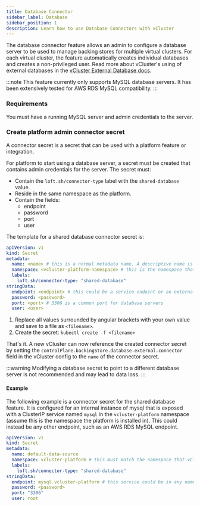 ```yaml
---
title: Database Connector
sidebar_label: Database
sidebar_position: 1
description: Learn how to use Database Connectors with vCluster
---
```


The database connector feature allows an admin to configure a database server to be used to manage backing stores for multiple virtual clusters. For each virtual cluster, the feature automatically creates individual databases and
creates a non-privileged user. Read more about vCluster's using of external
databases in the [vCluster External Database docs](/docs/vcluster/configure/vcluster-yaml/control-plane/components/backing-store/database/external).


:::note
This feature currently only supports MySQL database servers. It has been extensively tested for AWS RDS MySQL compatibility.
:::


### Requirements

You must have a running MySQL server and admin credentials to the server.

### Create platform admin connector secret

A connector secret is a secret that can be used with a platform feature or integration.

For platform to start using a database server, a secret must be created that contains admin credentials for the server. The secret must:
* Contain the `loft.sh/connector-type` label with the `shared-database` value.
* Reside in the same namespace as the platform.
* Contain the fields:
    * endpoint
    * password
    * port
    * user

The template for a shared database connector secret is:
```yaml title="Shared database secret template"
apiVersion: v1
kind: Secret
metadata:
  name: <name> # this is a normal metadata name. A descriptive name is recommended. This will be used in a tenet vCluster's config to reference the connector secret
  namespace: <vcluster-platform-namespace> # this is the namespace that vCluster Platform is installed in. "vcluster-platform" and "loft" are common values.
  labels:
    loft.sh/connector-type: "shared-database"
stringData:
  endpoint: <endpoint> # this could be a service endoint or an external hostname endpoint
  password: <password>
  port: <port> # 3306 is a common port for database servers
  user: <user>

```

1. Replace all values surrounded by angular brackets with your own value and save to a file as `<filename>`.
2. Create the secret: `kubectl create -f <filename>`

That's it. A new vCluster can now reference the created connector secret by setting the `controlPlane.backingStore.database.external.connector` field in the vCluster config
to the `name` of the connector secret.

:::warning Modifying a database secret to point to a different database server is not recommended and may lead to data loss.
:::

#### Example

The following example is a connector secret for the shared database feature. It is configured for an internal instance of mysql that is exposed
with a ClusterIP service named `mysql` in the `vcluster-platform` namespace
(assume this is the namespace the platform is installed in). This could
instead be any other endpoint, such as an AWS RDS MySQL endpoint.

```yaml title="Shared database secret example"
apiVersion: v1
kind: Secret
metadata:
  name: default-data-source
  namespace: vcluster-platform # this must match the namespace that vCluster Platform is in
  labels:
    loft.sh/connector-type: "shared-database"
stringData:
  endpoint: mysql.vcluster-platform # this service could be in any namespace
  password: <password>
  port: "3306"
  user: root

```

